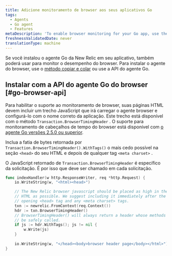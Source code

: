```yaml
---
title: Adicione monitoramento de browser aos seus aplicativos Go
tags:
  - Agents
  - Go agent
  - Features
metaDescription: 'To enable browser monitoring for your Go app, use the copy and paste method, or use the Go agent''s browser API.'
freshnessValidatedDate: never
translationType: machine
---
```


Se você instalou o agente Go da New Relic em seu aplicativo, também poderá usar [<InlinePopover type="browser"/>](/docs/browser/new-relic-browser/getting-started/introduction-new-relic-browser)para monitor o desempenho do browser. Para instalar o agente do browser, use o [método copiar e colar](/docs/browser/new-relic-browser/installation/install-new-relic-browser-agent#copy-paste-app) ou use a API do agente Go.

## Instalar com a API do agente Go do browser [#go-browser-api]

Para habilitar o suporte ao monitoramento de browser, suas páginas HTML devem incluir um trecho JavaScript que irá carregar o agente browser e configurá-lo com o nome correto da aplicação. Este trecho está disponível com o método `Transaction.BrowserTimingHeader` . O suporte para monitoramento de cabeçalhos de tempo do browser está disponível com [o agente Go versões 2.5.0 ou superior](/docs/release-notes/agent-release-notes/go-release-notes).

Inclua a fatia de bytes retornada por `Transaction.BrowserTimingHeader().WithTags()` o mais cedo possível na seção `<head>` do seu HTML e depois de qualquer tag `<meta charset>` .

O <DNT>JavaScript</DNT> retornado de `Transaction.BrowserTimingHeader` é específico da solicitação. É por isso que deve ser chamado em cada solicitação.

```go
func indexHandler(w http.ResponseWriter, req *http.Request) {
    io.WriteString(w, "<html><head>")

    // The New Relic browser javascript should be placed as high in the
    // HTML as possible. We suggest including it immediately after the
    // opening <head> tag and any <meta charset> tags.
    txn := newrelic.FromContext(req.Context())
    hdr := txn.BrowserTimingHeader()
    // BrowserTimingHeader() will always return a header whose methods can
    // be safely called.
    if js := hdr.WithTags(); js != nil {
        w.Write(js)
    }
    
    io.WriteString(w, "</head><body>browser header page</body></html>")
}
```
